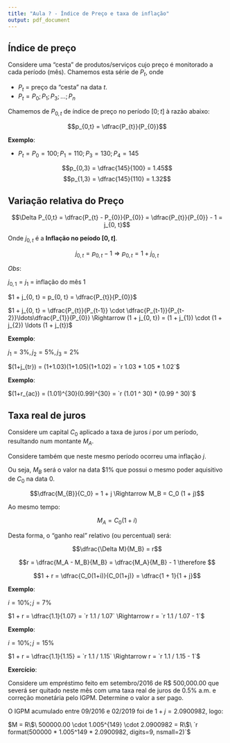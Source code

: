 ```yaml
---
title: "Aula ? - Índice de Preço e taxa de inflação"
output: pdf_document
---
```


## Índice de preço

Considere uma "cesta" de produtos/serviços cujo preço é monitorado a cada período (mês). Chamemos esta série de $P_{t}$, onde

* $P_{t}$ = preço da "cesta" na data $t$.
* $P_{t} = P_{0};P_{1};P_{3};\ldots;P_{n}$

Chamemos de $P_{0, t}$ de índice de preço no período $[0; t]$ à razão abaixo:

$$p_{0,t} = \dfrac{P_{t}}{P_{0}}$$

**Exemplo**:

* $P_{t} = P_{0} = 100;P_{1} = 110;P_{3} = 130;P_{4} = 145$

$$p_{0,3} = \dfrac{145}{100} = 1.45$$
$$p_{1,3} = \dfrac{145}{110} = 1.32$$

## Variação relativa do Preço

$$\Delta P_{0,t} = \dfrac{P_{t} - P_{0}}{P_{0}} = \dfrac{P_{t}}{P_{0}} - 1 = j_{0, t}$$

Onde $j_{0, t}$ é a **Inflação no peíodo $[0, t]$**.

$$j_{0, t} = p_{0, t} - 1 \Rightarrow p_{0, t} = 1 + j_{0, t}$$

*Obs*:

$j_{0, 1} = j_{1}$ = inflação do mês 1

$1 + j_{0, t} = p_{0, t} = \dfrac{P_{t}}{P_{0}}$

$1 + j_{0, t} = \dfrac{P_{t}}{P_{t-1}} \cdot \dfrac{P_{t-1}}{P_{t-2}}\ldots\dfrac{P_{1}}{P_{0}} \Rightarrow (1 + j_{0, t}) = (1 + j_{1}) \cdot (1 + j_{2}) \ldots (1 + j_{t})$

**Exemplo**:

$j_{1} = 3\%, j_{2} = 5\%, j_{3} = 2\%$

$(1+j_{tr}) = (1+1.03)(1+1.05)(1+1.02) = `r 1.03 * 1.05 * 1.02`$

**Exemplo**:

$(1+r_{ac}) = (1.01)^{30}(0.99)^{30} = `r (1.01 ^ 30) * (0.99 ^ 30)`$

## Taxa real de juros

Considere um capital $C_0$ aplicado a taxa de juros $i$ por um período, resultando num montante $M_A$.

Considere também que neste mesmo período ocorreu uma inflação $j$.

Ou seja, $M_B$ será o valor na data $1% que possui o mesmo poder aquisitivo de $C_0$ na data $0$.

$$\dfrac{M_{B}}{C_0} = 1 + j \Rightarrow M_B = C_0 (1 + j)$$

Ao mesmo tempo:

$$M_A = C_0 (1 + i)$$

Desta forma, o "ganho real" relativo (ou percentual) será:

$$\dfrac{\Delta M}{M_B} = r$$

$$r = \dfrac{M_A - M_B}{M_B} = \dfrac{M_A}{M_B} - 1 \therefore $$

$$1 + r = \dfrac{C_0(1+i)}{C_0(1+j)} = \dfrac{1 + 1}{1 + j}$$

**Exemplo**:

$i = 10\%; j = 7\%$

$1 + r = \dfrac{1.1}{1.07} = `r 1.1 / 1.07` \Rightarrow r = `r  1.1 / 1.07 - 1`$

**Exemplo**:

$i = 10\%; j = 15\%$

$1 + r = \dfrac{1.1}{1.15} = `r 1.1 / 1.15` \Rightarrow r = `r  1.1 / 1.15 - 1`$

**Exercício**:

Considere um empréstimo feito em setembro/2016 de R\$ 500,000.00 que severá ser quitado neste mês com uma taxa real de juros de 0.5\% a.m. e correção monetária pelo IGPM. Determine o valor a ser pago.

O IGPM acumulado entre 09/2016 e 02/2019 foi de $1 + j = 2.0900982$, logo:

$M = R\$\ 500000.00 \cdot 1.005^{149} \cdot 2.0900982 = R\$\ `r format(500000 * 1.005^149 * 2.0900982, digits=9, nsmall=2)`$
